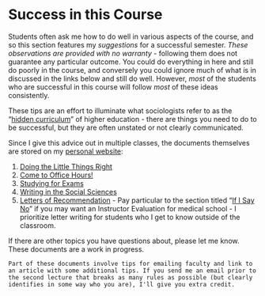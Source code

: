 # Success in this Course

Students often ask me how to do well in various aspects of the course, and so this section features my *suggestions* for a successful semester. *These observations are provided with no warranty* - following them does not guarantee any particular outcome. You could do everything in here and still do poorly in the course, and conversely you could ignore much of what is in discussed in the links below and still do well. However, *most* of the students who are successful in this course will follow *most* of these ideas consistently.

These tips are an effort to illuminate what sociologists refer to as the "[hidden curriculum](https://books.google.com/books?hl=en&lr=&id=5r-TAgAAQBAJ&oi=fnd&pg=PP1&dq=hidden+curriculum#v=onepage&q=hidden%20curriculum&f=false)" of higher education - there are things you need to do to be successful, but they are often unstated or not clearly communicated.

Since I give this advice out in multiple classes, the documents themselves are stored on my [personal website](https://chris-prener.github.io):

1. [Doing the Little Things Right](https://chris-prener.github.io/resources/students/little-things/)
2. [Come to Office Hours!](https://chris-prener.github.io/resources/students/office-hours/)
3. [Studying for Exams](https://chris-prener.github.io/resources/students/exams/)
4. [Writing in the Social Sciences](https://chris-prener.github.io/resources/students/writing/)
5. [Letters of Recommendation](https://chris-prener.github.io/resources/students/exams/) - Pay particular to the section titled "[If I Say No](https://chris-prener.github.io/resources/students/letters/#if-i-say-no)" if you may want an Instructor Evaluation for medical school - I prioritize letter writing for students who I get to know outside of the classroom.

If there are other topics you have questions about, please let me know. These documents are a work in progress.

```block
Part of these documents involve tips for emailing faculty and link to an article with some additional tips. If you send me an email prior to the second lecture that breaks as many rules as possible (but clearly identifies in some way who you are), I'll give you extra credit.
```
